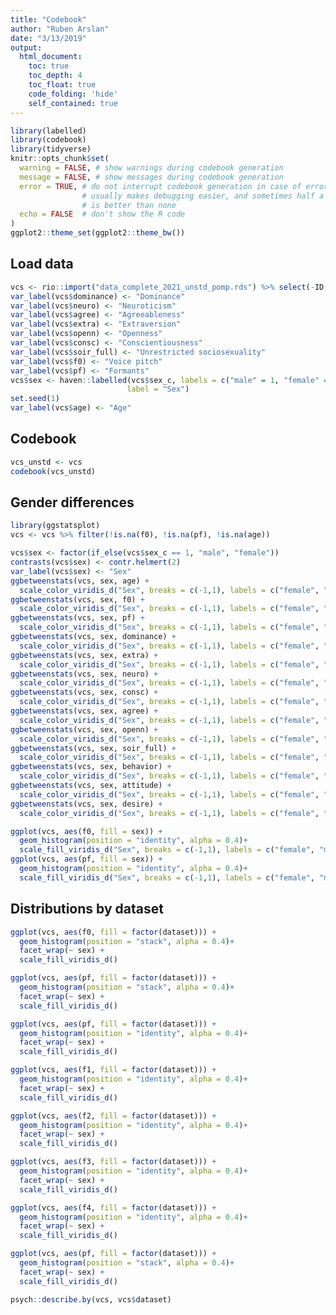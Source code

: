 ```yaml
---
title: "Codebook"
author: "Ruben Arslan"
date: "3/13/2019"
output:
  html_document:
    toc: true
    toc_depth: 4
    toc_float: true
    code_folding: 'hide'
    self_contained: true
---
```


```r
library(labelled)
library(codebook)
library(tidyverse)
knitr::opts_chunk$set(
  warning = FALSE, # show warnings during codebook generation
  message = FALSE, # show messages during codebook generation
  error = TRUE, # do not interrupt codebook generation in case of errors,
                # usually makes debugging easier, and sometimes half a codebook
                # is better than none
  echo = FALSE  # don't show the R code
)
ggplot2::theme_set(ggplot2::theme_bw())
```

## Load data

```r
vcs <- rio::import("data_complete_2021_unstd_pomp.rds") %>% select(-ID, -contains("_minp"), -contains("_maxp"))
var_label(vcs$dominance) <- "Dominance"
var_label(vcs$neuro) <- "Neuroticism"
var_label(vcs$agree) <- "Agreeableness"
var_label(vcs$extra) <- "Extraversion"
var_label(vcs$openn) <- "Openness"
var_label(vcs$consc) <- "Conscientiousness"
var_label(vcs$soir_full) <- "Unrestricted sociosexuality"
var_label(vcs$f0) <- "Voice pitch"
var_label(vcs$pf) <- "Formants"
vcs$sex <- haven::labelled(vcs$sex_c, labels = c("male" = 1, "female" = -1),
                          label = "Sex")
set.seed(1)
var_label(vcs$age) <- "Age"
```

## Codebook

```r
vcs_unstd <- vcs
codebook(vcs_unstd)
```

## Gender differences
```r
library(ggstatsplot)
vcs <- vcs %>% filter(!is.na(f0), !is.na(pf), !is.na(age))

vcs$sex <- factor(if_else(vcs$sex_c == 1, "male", "female"))
contrasts(vcs$sex) <- contr.helmert(2)
var_label(vcs$sex) <- "Sex"
ggbetweenstats(vcs, sex, age) +
  scale_color_viridis_d("Sex", breaks = c(-1,1), labels = c("female", "male")) 
ggbetweenstats(vcs, sex, f0) +
  scale_color_viridis_d("Sex", breaks = c(-1,1), labels = c("female", "male")) 
ggbetweenstats(vcs, sex, pf) +
  scale_color_viridis_d("Sex", breaks = c(-1,1), labels = c("female", "male")) 
ggbetweenstats(vcs, sex, dominance) +
  scale_color_viridis_d("Sex", breaks = c(-1,1), labels = c("female", "male")) 
ggbetweenstats(vcs, sex, extra) +
  scale_color_viridis_d("Sex", breaks = c(-1,1), labels = c("female", "male")) 
ggbetweenstats(vcs, sex, neuro) +
  scale_color_viridis_d("Sex", breaks = c(-1,1), labels = c("female", "male")) 
ggbetweenstats(vcs, sex, consc) +
  scale_color_viridis_d("Sex", breaks = c(-1,1), labels = c("female", "male")) 
ggbetweenstats(vcs, sex, agree) +
  scale_color_viridis_d("Sex", breaks = c(-1,1), labels = c("female", "male")) 
ggbetweenstats(vcs, sex, openn) +
  scale_color_viridis_d("Sex", breaks = c(-1,1), labels = c("female", "male")) 
ggbetweenstats(vcs, sex, soir_full) +
  scale_color_viridis_d("Sex", breaks = c(-1,1), labels = c("female", "male")) 
ggbetweenstats(vcs, sex, behavior) +
  scale_color_viridis_d("Sex", breaks = c(-1,1), labels = c("female", "male")) 
ggbetweenstats(vcs, sex, attitude) +
  scale_color_viridis_d("Sex", breaks = c(-1,1), labels = c("female", "male")) 
ggbetweenstats(vcs, sex, desire) +
  scale_color_viridis_d("Sex", breaks = c(-1,1), labels = c("female", "male")) 

ggplot(vcs, aes(f0, fill = sex)) + 
  geom_histogram(position = "identity", alpha = 0.4)+
  scale_fill_viridis_d("Sex", breaks = c(-1,1), labels = c("female", "male")) 
ggplot(vcs, aes(pf, fill = sex)) + 
  geom_histogram(position = "identity", alpha = 0.4)+
  scale_fill_viridis_d("Sex", breaks = c(-1,1), labels = c("female", "male")) 

```


## Distributions by dataset
```r
ggplot(vcs, aes(f0, fill = factor(dataset))) + 
  geom_histogram(position = "stack", alpha = 0.4)+
  facet_wrap(~ sex) +
  scale_fill_viridis_d()

ggplot(vcs, aes(pf, fill = factor(dataset))) + 
  geom_histogram(position = "stack", alpha = 0.4)+
  facet_wrap(~ sex) +
  scale_fill_viridis_d()

ggplot(vcs, aes(pf, fill = factor(dataset))) + 
  geom_histogram(position = "identity", alpha = 0.4)+
  facet_wrap(~ sex) +
  scale_fill_viridis_d()

ggplot(vcs, aes(f1, fill = factor(dataset))) + 
  geom_histogram(position = "identity", alpha = 0.4)+
  facet_wrap(~ sex) +
  scale_fill_viridis_d()

ggplot(vcs, aes(f2, fill = factor(dataset))) + 
  geom_histogram(position = "identity", alpha = 0.4)+
  facet_wrap(~ sex) +
  scale_fill_viridis_d()

ggplot(vcs, aes(f3, fill = factor(dataset))) + 
  geom_histogram(position = "identity", alpha = 0.4)+
  facet_wrap(~ sex) +
  scale_fill_viridis_d()

ggplot(vcs, aes(f4, fill = factor(dataset))) + 
  geom_histogram(position = "identity", alpha = 0.4)+
  facet_wrap(~ sex) +
  scale_fill_viridis_d()

ggplot(vcs, aes(pf, fill = factor(dataset))) + 
  geom_histogram(position = "stack", alpha = 0.4)+
  facet_wrap(~ sex) +
  scale_fill_viridis_d()

psych::describe.by(vcs, vcs$dataset)
```
